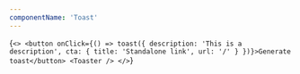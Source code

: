 ```yaml
---
componentName: 'Toast'
---
```


<LiveComponent>{`
  <>
  <button onClick={() => toast({
    description: 'This is a description',
    cta: {
      title: 'Standalone link',
      url: '/'
    }
  })}>Generate toast</button>
  <Toaster />
  </>
`}</LiveComponent>

<PropsTable props={componentProps} />

